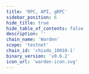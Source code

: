 ```yaml
---
title: 'RPC, API, gRPC'
sidebar_position: 6
hide_title: true
hide_table_of_contents: false
description: ''
chain_name: 'Warden'
scope: 'testnet'
chain_id: 'chiado_10010-1'
binary_version: 'v0.6.2'
icon_url: 'warden-icon.svg'
---
```



<PageTitle
  iconUrl="img/warden-icon.svg"
  title="Warden Public Endpoints"
  chainId="chiado_10010-1"
  version="v0.6.2"
/>

<Endpoints
  api="https://warden-t-api.noders.services"
  rpc="https://warden-t-rpc.noders.services"
  grpc="https://warden-t-grpc.noders.services:443"
  jsonRpc=""
/>

